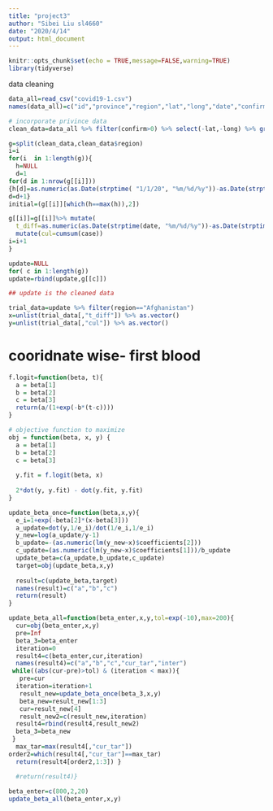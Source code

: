 ```yaml
---
title: "project3"
author: "Sibei Liu sl4660"
date: "2020/4/14"
output: html_document
---
```


```r
knitr::opts_chunk$set(echo = TRUE,message=FALSE,warning=TRUE)
library(tidyverse)
```

data cleaning
```r
data_all=read_csv("covid19-1.csv") 
names(data_all)=c("id","province","region","lat","long","date","confirm","fatality") 

# incorporate privince data
clean_data=data_all %>% filter(confirm>0) %>% select(-lat,-long) %>% group_by(region,date) %>%summarise(case=sum(confirm)) 

g=split(clean_data,clean_data$region)
i=i
for(i  in 1:length(g)){
  h=NULL
  d=1
for(d in 1:nrow(g[[i]]))
{h[d]=as.numeric(as.Date(strptime( "1/1/20", "%m/%d/%y"))-as.Date(strptime(g[[i]][d,2], "%m/%d/%y")))
d=d+1}
initial=(g[[i]][which(h==max(h)),2])

g[[i]]=g[[i]]%>% mutate(
  t_diff=as.numeric(as.Date(strptime(date, "%m/%d/%y"))-as.Date(strptime(initial, "%m/%d/%y")))) %>% 
  mutate(cul=cumsum(case))
i=i+1
}

update=NULL
for( c in 1:length(g))
update=rbind(update,g[[c]])

## update is the cleaned data

trial_data=update %>% filter(region=="Afghanistan")
x=unlist(trial_data[,"t_diff"]) %>% as.vector() 
y=unlist(trial_data[,"cul"]) %>% as.vector() 

```

# cooridnate wise- first blood
```r

f.logit=function(beta, t){
  a = beta[1]
  b = beta[2]
  c = beta[3]
  return(a/(1+exp(-b*(t-c))))
}

# objective function to maximize
obj = function(beta, x, y) {
  a = beta[1]
  b = beta[2]
  c = beta[3]
  
  y.fit = f.logit(beta, x)
  
  2*dot(y, y.fit) - dot(y.fit, y.fit)
}

update_beta_once=function(beta,x,y){
  e_i=1+exp(-beta[2]*(x-beta[3]))
  a_update=dot(y,1/e_i)/dot(1/e_i,1/e_i)
  y_new=log(a_update/y-1)
  b_update=-(as.numeric(lm(y_new~x)$coefficients[2]))
  c_update=(as.numeric(lm(y_new~x)$coefficients[1]))/b_update
  update_beta=c(a_update,b_update,c_update)
  target=obj(update_beta,x,y)
  
  result=c(update_beta,target)
  names(result)=c("a","b","c")
  return(result)
}

```



```r
update_beta_all=function(beta_enter,x,y,tol=exp(-10),max=200){
  cur=obj(beta_enter,x,y)
  pre=Inf
  beta_3=beta_enter
  iteration=0
  result4=c(beta_enter,cur,iteration)
  names(result4)=c("a","b","c","cur_tar","inter")
 while((abs(cur-pre)>tol) & (iteration < max)){
   pre=cur
  iteration=iteration+1
   result_new=update_beta_once(beta_3,x,y)
   beta_new=result_new[1:3]
   cur=result_new[4]
   result_new2=c(result_new,iteration)
  result4=rbind(result4,result_new2)
  beta_3=beta_new
 }
  max_tar=max(result4[,"cur_tar"])
order2=which(result4[,"cur_tar"]==max_tar)
  return(result4[order2,1:3]) }

  #return(result4)}
  
beta_enter=c(800,2,20)
update_beta_all(beta_enter,x,y)

```

